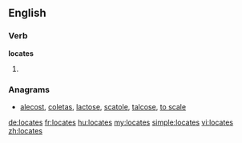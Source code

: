 ==English==

===Verb===
'''locates'''

# {{third-person singular of|locate}}

===Anagrams===
* [[alecost#English|alecost]], [[coletas#English|coletas]], [[lactose#English|lactose]], [[scatole#English|scatole]], [[talcose#English|talcose]], [[to scale#English|to scale]]

[[de:locates]]
[[fr:locates]]
[[hu:locates]]
[[my:locates]]
[[simple:locates]]
[[vi:locates]]
[[zh:locates]]